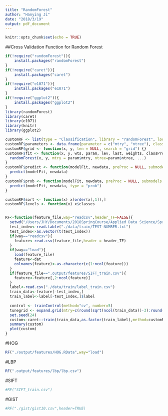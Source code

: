 ```yaml
---
title: "RandomForest"
author: "Hanying Ji"
date: "2018/3/19"
output: pdf_document
---
```


```r
knitr::opts_chunk$set(echo = TRUE)
```

##Cross Validation Function for Random Forest
```r
if(!require("randomForest")){
    install.packages("randomForest")
}
if(!require("caret")){
    install.packages("caret")
}
if(!require("e1071")){
    install.packages("e1071")
}
if(!require("ggplot2")){ 
    install.packages("ggplot2")
}
library(randomForest)
library(caret)
library(e1071)
library(knitr)
library(ggplot2)

customRF <- list(type = "Classification", library = "randomForest", loop = NULL)
customRF$parameters <- data.frame(parameter = c("mtry", "ntree"), class = rep("numeric", 2), label = c("mtry", "ntree"))
customRF$grid <- function(x, y, len = NULL, search = "grid") {}
customRF$fit <- function(x, y, wts, param, lev, last, weights, classProbs, ...){
  randomForest(x, y, mtry = param$mtry, ntree=param$ntree, ...)
}
customRF$predict <- function(modelFit, newdata, preProc = NULL, submodels = NULL){
  predict(modelFit, newdata)
}
customRF$prob <- function(modelFit, newdata, preProc = NULL, submodels = NULL){
  predict(modelFit, newdata, type = "prob")
}

customRF$sort <- function(x) x[order(x[,1]),]
customRF$levels <- function(x) x$classes


RF<-function(feature_file,way="readcsv",header_TF=FALSE){
  setwd("/Users/JHY/Documents/2018SpringCourse/Applied Data Science/Spring2018-Project3-Group1")
  test_index<-read.table("./data/train/TEST-NUMBER.txt")
  test_index<-as.vector(t(test_index))
  if(way=="readcsv"){
    feature<-read.csv(feature_file,header = header_TF)
  }
  if(way=="load"){
    load(feature_file)
    feature<-dat
    colnames(feature)<-as.character(c(1:ncol(feature)))
  }
  if(feature_file==".output/features/SIFT_train.csv"){
    feature<-feature[,2:ncol(feature)]
  }
  label<-read.csv("./data/train/label_train.csv")
  train_data<-feature[-test_index,]
  train_label<-label[-test_index,]$label
  
  control <- trainControl(method="cv", number=5)
  tunegrid <- expand.grid(mtry=c(round(sqrt(ncol(train_data))-3):round(sqrt(ncol(train_data))+3)), ntree=c(500,1000,1500,2000))
  set.seed(24)
  custom<-caret::train(train_data,as.factor(train_label),method=customRF,metric="Accuracy",tuneGrid=tunegrid,trControl=control)
  summary(custom)
  plot(custom)
}
```

#HOG
```r
RF("./output/features/HOG.RData",way="load")
```


#LBP
```r
RF(".output/features/lbp/lbp.csv")
```


#SIFT
```r
#RF("SIFT_train.csv")
```

#GIST
```r
#RF("./gist/gist10.csv",header=TRUE)
```
